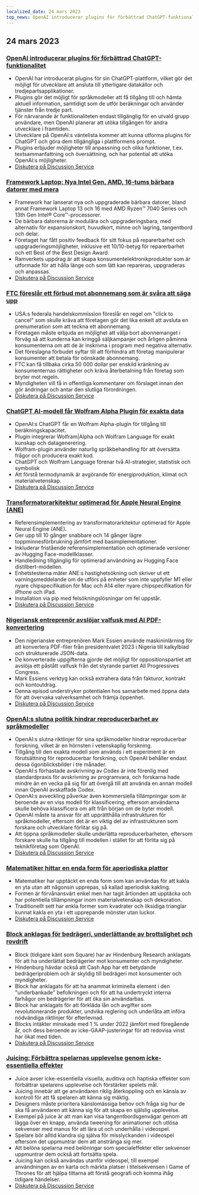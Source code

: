 ```yaml
---
localized_date: 24 mars 2023
top_news: OpenAI introducerar plugins för förbättrad ChatGPT-funktionalitet
---
```




<CallToAction />

<Steps>

## 24 mars 2023

### [OpenAI introducerar plugins för förbättrad ChatGPT-funktionalitet](https://openai.com/blog/chatgpt-plugins)

- OpenAI har introducerat plugins för sin ChatGPT-plattform, vilket gör det möjligt för utvecklare att ansluta till ytterligare datakällor och tredjepartsapplikationer.
- Plugins gör det möjligt för språkmodeller att få tillgång till och hämta aktuell information, samtidigt som de utför beräkningar och använder tjänster från tredje part.
- För närvarande är funktionaliteten endast tillgänglig för en utvald grupp användare, men OpenAI planerar att utöka tillgången för andra utvecklare i framtiden.
- Utvecklare på OpenAI:s väntelista kommer att kunna utforma plugins för ChatGPT och göra dem tillgängliga i plattformens prompt.
- Plugins erbjuder möjligheter till anpassning och olika funktioner, t.ex. textsammanfattning och översättning, och har potential att utöka OpenAI:s möjligheter.
- [Diskutera på Discussion Service](http://news.ycombinator.com/item?id=35277677)

### [Framework Laptop: Nya Intel Gen, AMD, 16-tums bärbara datorer med mera](https://frame.work/)

- Framework har lanserat nya och uppgraderade bärbara datorer, bland annat Framework Laptop 13 och 16 med AMD Ryzen™ 7040 Series och 13th Gen Intel® Core™-processorer.
- De bärbara datorerna är modulära och uppgraderingsbara, med alternativ för expansionskort, huvudkort, minne och lagring, tangentbord och delar.
- Företaget har fått positiv feedback för sitt fokus på reparerbarhet och uppgraderingsmöjligheter, inklusive ett 10/10-betyg för reparerbarhet och ett Best of the Best Design Award.
- Ramverkets uppdrag är att skapa konsumentelektronikprodukter som är utformade för att hålla länge och som lätt kan repareras, uppgraderas och anpassas.
- [Diskutera på Discussion Service](http://news.ycombinator.com/item?id=35277660)

### [FTC föreslår ett förbud mot abonnemang som är svåra att säga upp](https://www.theverge.com/2023/3/23/23652373/ftc-click-to-cancel-subscription-service-dark-patterns-ban)

- USA:s federala handelskommission föreslår en regel om "click to cancel" som skulle kräva att företagen gör det lika enkelt att avsluta en prenumeration som att teckna ett abonnemang.
- Företagen måste erbjuda en möjlighet att välja bort abonnemanget i förväg så att kunderna kan kringgå säljkampanjer och årligen påminna konsumenterna om att de är inskrivna i program med negativa alternativ.
- Det föreslagna förbudet syftar till att förhindra att företag manipulerar konsumenter att betala för oönskade abonnemang.
- FTC kan få tillbaka cirka 50 000 dollar per enskild kränkning av konsumenternas rättigheter och kräva återbetalning från företag som bryter mot regeln.
- Myndigheten vill få in offentliga kommentarer om förslaget innan den gör ändringar och antar den slutliga förordningen.
- [Diskutera på Discussion Service](http://news.ycombinator.com/item?id=35274519)

### [ChatGPT AI-modell får Wolfram Alpha Plugin för exakta data](https://writings.stephenwolfram.com/2023/03/chatgpt-gets-its-wolfram-superpowers/)

- OpenAI:s ChatGPT får en Wolfram Alpha-plugin för tillgång till beräkningskapacitet.
- Plugin integrerar Wolfram|Alpha och Wolfram Language för exakt kunskap och datagenerering.
- Wolfram-plugin använder naturlig språkbehandling för att översätta frågor och producera exakt kod.
- ChatGPT och Wolfram Language förenar två AI-strategier, statistisk och symbolisk
- Att förstå termodynamik är avgörande för energiproduktion, klimat och materialvetenskap.
- [Diskutera på Discussion Service](http://news.ycombinator.com/item?id=35277925)

### [Transformatorarkitektur optimerad för Apple Neural Engine (ANE)](https://github.com/apple/ml-ane-transformers)

- Referensimplementering av transformatorarkitektur optimerad för Apple Neural Engine (ANE).
- Ger upp till 10 gånger snabbare och 14 gånger lägre toppminnesförbrukning jämfört med basimplementationer.
- Inkluderar fristående referensimplementation och optimerade versioner av Hugging Face-modellklasser.
- Handledning tillgänglig för optimerad användning av Hugging Face distilbert-modellen.
- Enhetstesterna mäter ANE:s hastighetsökning och skriver ut ett varningsmeddelande om de utförs på enheter som inte uppfyller M1 eller nyare chipspecifikation för Mac och A14 eller nyare chipspecifikation för iPhone och iPad.
- Installation via pip med felsökningslösningar om fel uppstår.
- [Diskutera på Discussion Service](http://news.ycombinator.com/item?id=35282325)

### [Nigeriansk entreprenör avslöjar valfusk med AI PDF-konvertering](https://markessien.com/posts/drama_of_transcription/)

- Den nigerianske entreprenören Mark Essien använde maskininlärning för att konvertera PDF-filer från presidentvalet 2023 i Nigeria till kalkylblad och strukturerade JSON-data.
- De konverterade uppgifterna gjorde det möjligt för oppositionspartiet att avslöja ett påstått valfusk från det styrande partiet All Progressives Congress.
- Mark Essiens verktyg kan också extrahera data från fakturor, kontrakt och kontoutdrag.
- Denna episod understryker potentialen hos samarbete med öppna data för att övervaka valverksamhet och främja öppenhet.
- [Diskutera på Discussion Service](http://news.ycombinator.com/item?id=35272227)

### [OpenAI:s slutna politik hindrar reproducerbarhet av språkmodeller](https://aisnakeoil.substack.com/p/openais-policies-hinder-reproducible)

- OpenAI:s slutna riktlinjer för sina språkmodeller hindrar reproducerbar forskning, vilket är en hörnsten i vetenskaplig forskning.
- Tillgång till den exakta modell som används i ett experiment är en förutsättning för reproducerbar forskning, och OpenAI behåller endast dessa ögonblicksbilder i tre månader.
- OpenAI:s förhastade avskrivning av Codex är inte förenlig med standardpraxis för avskrivning av programvara, och forskarna hade mindre än en vecka på sig för att övergå till att använda en annan modell innan OpenAI avskaffade Codex.
- OpenAI:s avveckling påverkar även kommersiella tillämpningar som är beroende av en viss modell för klassificering, eftersom användarna skulle behöva klassificera om allt från början om de byter modell.
- OpenAI måste ta ansvar för att upprätthålla infrastrukturen för språkmodeller, eftersom det är en viktig del av infrastrukturen som forskare och utvecklare förlitar sig på.
- Att öppna språkmodeller skulle underlätta reproducerbarheten, eftersom forskare skulle ha tillgång till modellen i stället för att förlita sig på teknikföretag som OpenAI.
- [Diskutera på Discussion Service](http://news.ycombinator.com/item?id=35269304)

### [Matematiker hittar en enda form för aperiodiska plattor](https://www.newscientist.com/article/2365363-mathematicians-discover-shape-that-can-tile-a-wall-and-never-repeat/)

- Matematiker har upptäckt en enda form som kan användas för att kakla en yta utan att någonsin upprepas, så kallad aperiodisk kakling.
- Formen är förvånansvärt enkel men har tagit årtionden att upptäcka och har potentiella tillämpningar inom materialvetenskap och dekoration.
- Traditionellt sett har enkla former som kvadrater och liksidiga trianglar kunnat kakla en yta i ett upprepande mönster utan luckor.
- [Diskutera på Discussion Service](http://news.ycombinator.com/item?id=35273707)

### [Block anklagas för bedrägeri, underlättande av brottslighet och rovdrift](https://hindenburgresearch.com/block/)

- Block (tidigare känt som Square) har av Hindenburg Research anklagats för att ha underlättat bedrägerier mot konsumenter och myndigheter.
- Hindenburg hävdar också att Cash App har ett betydande bedrägeriproblem och är skyldig till bedrägeri mot konsumenter och myndigheter.
- Block har anklagats för att ha anammat kriminella element i den "underbankade" befolkningen och för att ha undertryckt interna farhågor om bedrägerier för att öka sin användarbas.
- Block har anklagats för att förkläda lån och avgifter som revolutionerande produkter, undvika reglering och underlåta att införa nödvändiga riktlinjer för efterlevnad.
- Blocks intäkter minskade med 1 % under 2022 jämfört med föregående år, och dess beroende av icke-GAAP-justeringar för att redovisa vinst har ökat med tiden.
- [Diskutera på Discussion Service](http://news.ycombinator.com/item?id=35273782)

### [Juicing: Förbättra spelarnas upplevelse genom icke-essentiella effekter](https://garden.bradwoods.io/notes/design/juice)

- Juice avser icke-essentiella visuella, auditiva och haptiska effekter som förbättrar spelarens upplevelse och förstärker spelets mål.
- Juicing innebär att ge användaren riklig återkoppling och en känsla av kontroll för att få spelaren att känna sig mäktig.
- Designers måste prioritera känslomässiga behov och fråga sig hur de ska få användaren att känna sig för att skapa en själslig upplevelse.
- Exempel på juice är att man kan visa tangentbordsgenvägar genom att lägga över en knapp, använda tweening för animationer och utlösa sekvenser med manus för att lära ut och underhålla i videospel.
- Spelare bör alltid klandra sig själva för misslyckanden i videospel eftersom det uppmuntrar dem att anstränga sig mer.
- Att belöna spelarna med belöningar som specialeffekter eller sekvenser uppmuntrar dem också att fortsätta spela.
- Juicing kan också användas utanför videospel, till exempel användningen av en karta och märkta platser i titelsekvensen i Game of Thrones för att hjälpa tittarna att förstå geografi och komma ihåg tidigare händelser.
- [Diskutera på Discussion Service](http://news.ycombinator.com/item?id=35273139)

</Steps>
